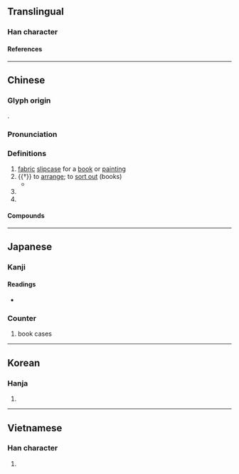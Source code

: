 {{character info}}
==Translingual==

===Han character===
{{Han char|rn=50|rad=巾|as=05|sn=8|four=45230|canj=LBHQO|ids=⿰巾失}}

====References====
{{Han ref|kx=0330.040|dkj=08852|dj=0635.230|hdz=10734.020|uh=5E19}}

----

==Chinese==
{{zh-forms}}

===Glyph origin===
{{Han etym}}
{{Han compound|巾|失|ls=psc|c1=s|c2=p|t1=cloth}}.

===Pronunciation===
{{zh-pron
|m=zhì
|c=dit6
|mn=tia̍t
|mc=y
|oc=y
|cat=n,v,cls,pn
}}

===Definitions===
{{zh-hanzi}}

# [[fabric]] [[slipcase]] for a [[book]] or [[painting]]
# {{†}} to [[arrange]]; to [[sort out]] (books)
#* {{zh-x|書 亂 誰 能 帙，杯 乾{gān} 可 自 添。|Who can '''arrange''' disorderly books? One can fill a dry cup by himself.|ref={{w2|zh|杜甫}} ({{w|Du Fu}}), {{lang|zh|晚晴}}}}
# {{zh-classifier|sets of books in a slipcase}}
# {{surname|zh}}

====Compounds====
{{zh-der|卷帙|卷帙浩繁|散帙|書帙|緗帙|縹帙|道帙|部帙|鴻篇巨帙}}

----

==Japanese==

===Kanji===
{{ja-kanji|grade=|rs=巾05}}

====Readings====
* {{ja-readings|goon=[[じち]] (jichi)|kanon=[[ちつ]] (chitsu)|kun=[[ふまき]] (fumaki)}}

===Counter===
{{ja-pos|ちつ|counter}}

# book cases

----

==Korean==

===Hanja===
{{ko-hanja|hangeul=[[질]], [[절]]|rv=jil, jeol|mr=chil, chŏl}}

# {{rfdef|ko|sort=巾05}}

----

==Vietnamese==

===Han character===
{{vi-hantu|[[trật]], [[chật]]|rs=巾05}}

# {{rfdef|vi|sort=巾05}}